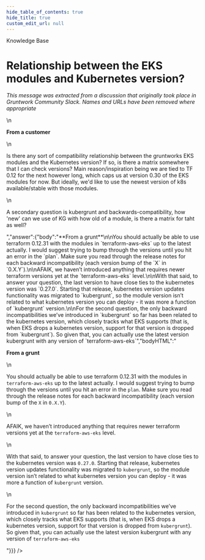 ```yaml
---
hide_table_of_contents: true
hide_title: true
custom_edit_url: null
---
```



<CenterLayout>
<span className="searchCategory">Knowledge Base</span>
<h1>Relationship between the EKS modules and Kubernetes version?</h1>
<GitHub discussion={{"id":"MDEwOkRpc2N1c3Npb24zNTQ5MjM5","number":18,"author":{"login":"gruntwork-support"},"title":"Relationship between the EKS modules and Kubernetes version?","body":"_This message was extracted from a discussion that originally took place in Gruntwork Community Slack. Names and URLs have been removed where appropriate_\n\n**From a customer**\n\nIs there any sort of compatibility relationship between the gruntworks EKS modules and the Kubernetes version? If so, is there a matrix somewhere that I can check versions?   Main reason/inspiration being we are tied to TF 0.12 for the next however long, which caps us at version 0.30 of the EKS modules for now.   But ideally, we'd like to use the newest version of k8s available/stable with those modules.\n\nA secondary question is kubergrunt and backwards-compatibility,  how 'new' can we use of KG with how old of a module, is there a matrix for taht as well?","bodyHTML":"<p dir=\"auto\"><em>This message was extracted from a discussion that originally took place in Gruntwork Community Slack. Names and URLs have been removed where appropriate</em></p>\n<p dir=\"auto\"><strong>From a customer</strong></p>\n<p dir=\"auto\">Is there any sort of compatibility relationship between the gruntworks EKS modules and the Kubernetes version? If so, is there a matrix somewhere that I can check versions?   Main reason/inspiration being we are tied to TF 0.12 for the next however long, which caps us at version 0.30 of the EKS modules for now.   But ideally, we'd like to use the newest version of k8s available/stable with those modules.</p>\n<p dir=\"auto\">A secondary question is kubergrunt and backwards-compatibility,  how 'new' can we use of KG with how old of a module, is there a matrix for taht as well?</p>","answer":{"body":"**From a grunt**\n\nYou should actually be able to use terraform 0.12.31 with the modules in `terraform-aws-eks` up to the latest actually. I would suggest trying to bump through the versions until you hit an error in the `plan`. Make sure you read through the release notes for each backward incompatibility (each version bump of the `X` in `0.X.Y`).\n\nAFAIK, we haven’t introduced anything that requires newer terraform versions yet at the `terraform-aws-eks` level.\n\nWith that said, to answer your question, the last version to have close ties to the kubernetes version was `0.27.0`. Starting that release, kubernetes version updates functionality was migrated to `kubergrunt`, so the module version isn’t related to what kubernetes version you can deploy - it was more a function of `kubergrunt` version.\n\nFor the second question, the only backward incompatibilities we’ve introduced in `kubergrunt` so far has been related to the kubernetes version, which closely tracks what EKS supports (that is, when EKS drops a kubernetes version, support for that version is dropped from `kubergrunt`). So given that, you can actually use the latest version kubergrunt with any version of `terraform-aws-eks`","bodyHTML":"<p dir=\"auto\"><strong>From a grunt</strong></p>\n<p dir=\"auto\">You should actually be able to use terraform 0.12.31 with the modules in <code class=\"notranslate\">terraform-aws-eks</code> up to the latest actually. I would suggest trying to bump through the versions until you hit an error in the <code class=\"notranslate\">plan</code>. Make sure you read through the release notes for each backward incompatibility (each version bump of the <code class=\"notranslate\">X</code> in <code class=\"notranslate\">0.X.Y</code>).</p>\n<p dir=\"auto\">AFAIK, we haven’t introduced anything that requires newer terraform versions yet at the <code class=\"notranslate\">terraform-aws-eks</code> level.</p>\n<p dir=\"auto\">With that said, to answer your question, the last version to have close ties to the kubernetes version was <code class=\"notranslate\">0.27.0</code>. Starting that release, kubernetes version updates functionality was migrated to <code class=\"notranslate\">kubergrunt</code>, so the module version isn’t related to what kubernetes version you can deploy - it was more a function of <code class=\"notranslate\">kubergrunt</code> version.</p>\n<p dir=\"auto\">For the second question, the only backward incompatibilities we’ve introduced in <code class=\"notranslate\">kubergrunt</code> so far has been related to the kubernetes version, which closely tracks what EKS supports (that is, when EKS drops a kubernetes version, support for that version is dropped from <code class=\"notranslate\">kubergrunt</code>). So given that, you can actually use the latest version kubergrunt with any version of <code class=\"notranslate\">terraform-aws-eks</code></p>"}}} />

</CenterLayout>
  

<!-- ##DOCS-SOURCER-START
{
  "sourcePlugin": "github-discussions",
  "hash": "9e170918a627122ba97b707ed3180179"
}
##DOCS-SOURCER-END -->
